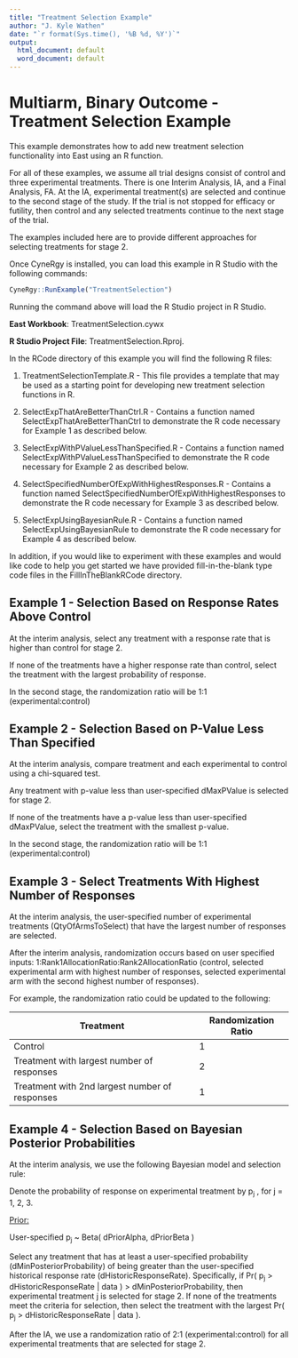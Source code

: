 ```yaml
---
title: "Treatment Selection Example"
author: "J. Kyle Wathen"
date: "`r format(Sys.time(), '%B %d, %Y')`"
output:
  html_document: default
  word_document: default
---
```


# Multiarm, Binary Outcome - Treatment Selection Example

This example demonstrates how to add new treatment selection functionality into East using an R function.

For all of these examples, we assume all trial designs consist of control and three experimental treatments. There is one Interim Analysis, IA, and a Final Analysis, FA. At the IA, experimental treatment(s) are selected and continue to the second stage of the study. If the trial is not stopped for efficacy or futility, then control and any selected treatments continue to the next stage of the trial.

The examples included here are to provide different approaches for selecting treatments for stage 2.

Once CyneRgy is installed, you can load this example in R Studio with the following commands:
```r
CyneRgy::RunExample("TreatmentSelection")
```

Running the command above will load the R Studio project in R Studio. 


**East Workbook**: TreatmentSelection.cywx

**R Studio Project File**: TreatmentSelection.Rproj.

In the RCode directory of this example you will find the following R files:

1.  TreatmentSelectionTemplate.R - This file provides a template that may be used as a starting point for developing new treatment selection functions in R.

2.  SelectExpThatAreBetterThanCtrl.R - Contains a function named SelectExpThatAreBetterThanCtrl to demonstrate the R code necessary for Example 1 as described below.

3.  SelectExpWithPValueLessThanSpecified.R - Contains a function named SelectExpWithPValueLessThanSpecified to demonstrate the R code necessary for Example 2 as described below.

4.  SelectSpecifiedNumberOfExpWithHighestResponses.R - Contains a function named SelectSpecifiedNumberOfExpWithHighestResponses to demonstrate the R code necessary for Example 3 as described below.

5.  SelectExpUsingBayesianRule.R - Contains a function named SelectExpUsingBayesianRule to demonstrate the R code necessary for Example 4 as described below.

In addition, if you would like to experiment with these examples and would like code to help you get started we have provided fill-in-the-blank type 
code files in the FillInTheBlankRCode directory.  

## Example 1 - Selection Based on Response Rates Above Control

At the interim analysis, select any treatment with a response rate that is higher than control for stage 2.

If none of the treatments have a higher response rate than control, select the treatment with the largest probability of response.

In the second stage, the randomization ratio will be 1:1 (experimental:control)


## Example 2 - Selection Based on P-Value Less Than Specified

At the interim analysis, compare treatment and each experimental to control using a chi-squared test. 

Any treatment with p-value less than user-specified dMaxPValue is selected for stage 2.

If none of the treatments have a p-value less than user-specified dMaxPValue, select the treatment with the smallest p-value.

In the second stage, the randomization ratio will be 1:1 (experimental:control)


## Example 3 - Select Treatments With Highest Number of Responses

At the interim analysis, the user-specified number of experimental treatments (QtyOfArmsToSelect) that have the largest number of responses are selected.

After the interim analysis, randomization occurs based on user specified inputs: 1:Rank1AllocationRatio:Rank2AllocationRatio (control, selected experimental arm with highest number of responses, selected experimental arm with the second highest number of responses). 

For example, the randomization ratio could be updated to the following:

| Treatment                                      | Randomization Ratio |
|------------------------------------------------|---------------------|
| Control                                        | 1                   |
| Treatment with largest number of responses     | 2                   |
| Treatment with 2nd largest number of responses | 1                   |




## Example 4 - Selection Based on Bayesian Posterior Probabilities

At the interim analysis, we use the following Bayesian model and selection rule:

Denote the probability of response on experimental treatment by p~j~ , for j = 1, 2, 3.

[Prior:]{.underline}

User-specified p~j~ \~ Beta( dPriorAlpha, dPriorBeta )

Select any treatment that has at least a user-specified probability (dMinPosteriorProbability) of being greater than the user-specified historical response rate (dHistoricResponseRate). Specifically, if Pr( p~j~ \> dHistoricResponseRate \| data ) \> dMinPosteriorProbability, then experimental treatment j is selected for stage 2. If none of the treatments meet the criteria for selection, then select the treatment with the largest Pr( p~j~ \> dHistoricResponseRate \| data ).

After the IA, we use a randomization ratio of 2:1 (experimental:control) for all experimental treatments that are selected for stage 2.



